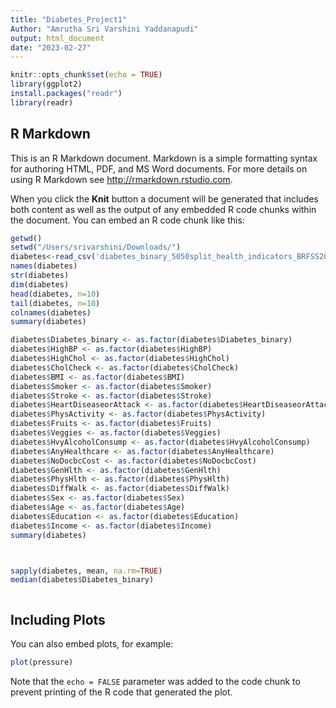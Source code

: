 ```yaml
---
title: "Diabetes_Project1"
Author: "Amrutha Sri Varshini Yaddanapudi"
output: html_document
date: "2023-02-27"
---
```


```r
knitr::opts_chunk$set(echo = TRUE)
library(ggplot2)
install.packages("readr")
library(readr)
```

## R Markdown

This is an R Markdown document. Markdown is a simple formatting syntax for authoring HTML, PDF, and MS Word documents. For more details on using R Markdown see <http://rmarkdown.rstudio.com>.

When you click the **Knit** button a document will be generated that includes both content as well as the output of any embedded R code chunks within the document. You can embed an R code chunk like this:

```r
getwd()
setwd("/Users/srivarshini/Downloads/")
diabetes<-read_csv('diabetes_binary_5050split_health_indicators_BRFSS2015.csv')
names(diabetes)
str(diabetes)
dim(diabetes)
head(diabetes, n=10)
tail(diabetes, n=10)
colnames(diabetes)
summary(diabetes)

```

         
```r


diabetes$Diabetes_binary <- as.factor(diabetes$Diabetes_binary)
diabetes$HighBP <- as.factor(diabetes$HighBP)
diabetes$HighChol <- as.factor(diabetes$HighChol)
diabetes$CholCheck <- as.factor(diabetes$CholCheck)
diabetes$BMI <- as.factor(diabetes$BMI)
diabetes$Smoker <- as.factor(diabetes$Smoker)
diabetes$Stroke <- as.factor(diabetes$Stroke)
diabetes$HeartDiseaseorAttack <- as.factor(diabetes$HeartDiseaseorAttack)
diabetes$PhysActivity <- as.factor(diabetes$PhysActivity)
diabetes$Fruits <- as.factor(diabetes$Fruits)
diabetes$Veggies <- as.factor(diabetes$Veggies)
diabetes$HvyAlcoholConsump <- as.factor(diabetes$HvyAlcoholConsump)
diabetes$AnyHealthcare <- as.factor(diabetes$AnyHealthcare)
diabetes$NoDocbcCost <- as.factor(diabetes$NoDocbcCost)
diabetes$GenHlth <- as.factor(diabetes$GenHlth)
diabetes$PhysHlth <- as.factor(diabetes$PhysHlth)
diabetes$DiffWalk <- as.factor(diabetes$DiffWalk)
diabetes$Sex <- as.factor(diabetes$Sex)
diabetes$Age <- as.factor(diabetes$Age)
diabetes$Education <- as.factor(diabetes$Education)
diabetes$Income <- as.factor(diabetes$Income)
summary(diabetes)



sapply(diabetes, mean, na.rm=TRUE)
median(diabetes$Diabetes_binary)



```
         


## Including Plots

You can also embed plots, for example:

```r
plot(pressure)
```

Note that the `echo = FALSE` parameter was added to the code chunk to prevent printing of the R code that generated the plot.
